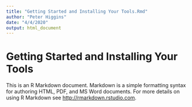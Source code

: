 ```yaml
---
title: "Getting Started and Installing Your Tools.Rmd"
author: "Peter Higgins"
date: "4/4/2020"
output: html_document
---
```




# Getting Started and Installing Your Tools

This is an R Markdown document. Markdown is a simple formatting syntax for authoring HTML, PDF, and MS Word documents. For more details on using R Markdown see <http://rmarkdown.rstudio.com>.

